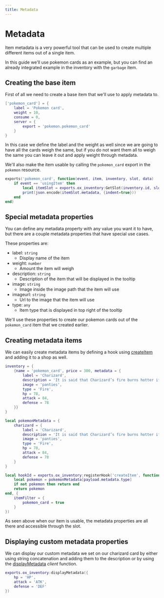 ```yaml
---
title: Metadata
---
```


# Metadata

Item metadata is a very powerful tool that can be used to create multiple different items out of a single item.

In this guide we'll use pokemon cards as an example, but you can find an already integrated example in the inventory
with the `garbage` item.

## Creating the base item

First of all we need to create a base item that we'll use to apply metadata to.

```lua filename="/data/items.lua"
['pokemon_card'] = {
    label = 'Pokemon card',
    weight = 10,
    consume = 0,
    server = {
        export = 'pokemon.pokemon_card'
    }
}
```

In this case we define the label and the weight as well since we are going to have all the cards weigh the same, but if you
do not want them all to weigh the same you can leave it out and apply weight through metadata.

We'll also make the item usable by calling the `pokemon_card` export in the `pokemon` resource.

```lua filename="pokemon/server.lua"
exports('pokemon_card', function(event, item, inventory, slot, data)
    if event == 'usingItem' then
        local itemSlot = exports.ox_inventory:GetSlot(inventory.id, slot)
        print(json.encode(itemSlot.metadata, {indent=true}))
    end
end)
```

## Special metadata properties

You can define any metadata property with any value you want it to have, but there are a couple metadata properties that
have special use cases.

These properties are:

- label: `string`
  - Display name of the item
- weight: `number`
  - Amount the item will weigh
- description: `string`
  - Description of the item that will be displayed in the tooltip
- image: `string`
  - Image inside the image path that the item will use
- imageurl: `string`
  - Url to the image that the item will use
- type: `any`
  - Item type that is displayed in top right of the tooltip

We'll use these properties to create our pokemon cards out of the `pokemon_card` item that we created earlier.

## Creating metadata items

We can easily create metadata items by defining a hook using [createItem](../Functions/Server/Hooks#createitem) and adding it to a shop as well.

```lua filename="/data/shops.lua"
inventory = {
    {name = 'pokemon_card', price = 300, metadata = {
        label = 'Charizard',
        description = 'It is said that Charizard’s fire burns hotter if it has experienced harsh battles.',
        image = 'panties',
        type = 'Fire',
        hp = 78,
        attack = 84,
        defense = 78
    }}
}
```

```lua filename="pokemon/server.lua"
local pokemonMetadata = {
    charizard = {
        label = 'Charizard',
        description = 'It is said that Charizard’s fire burns hotter if it has experienced harsh battles.',
        image = 'panties',
        type = 'Fire',
        hp = 78,
        attack = 84,
        defense = 78
    }
}

local hookId = exports.ox_inventory:registerHook('createItem', function(payload)
    local pokemon = pokemonMetadata[payload.metadata.type]
    if not pokemon then return end
    return pokemon
end, {
    itemFilter = {
        pokemon_card = true
    }
})
```

As seen above when our item is usable, the metadata properties are all there and accessible through the slot.

## Displaying custom metadata properties

We can display our custom metadata we set on our charizard card by either using string concatenation and adding them to
the description or by using the [displayMetadata](../Functions/Client#displaymetadata) _client_ function.

```lua
exports.ox_inventory:displayMetadata({
    hp = 'HP',
    attack = 'ATK',
    defense = 'DEF'
})
```
